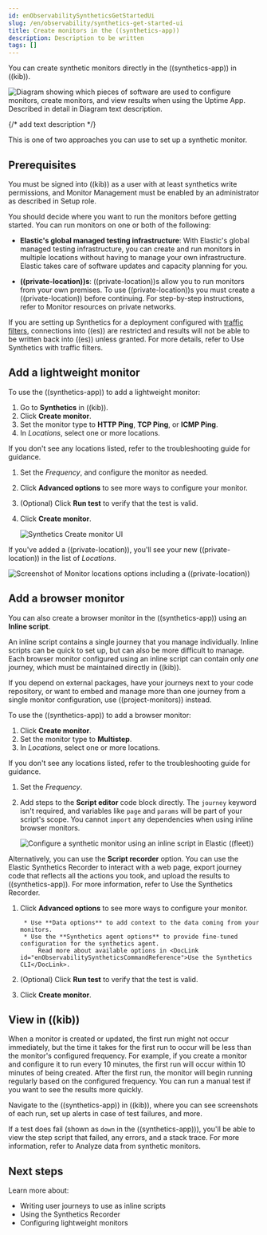 ```yaml
---
id: enObservabilitySyntheticsGetStartedUi
slug: /en/observability/synthetics-get-started-ui
title: Create monitors in the ((synthetics-app))
description: Description to be written
tags: []
---
```



<div id="synthetics-get-started-ui"></div>

You can create synthetic monitors directly in the ((synthetics-app)) in ((kib)).

![Diagram showing which pieces of software are used to configure monitors, create monitors, and view results when using the Uptime App. Described in detail in Diagram text description.](images/synthetics-get-started-ui.png)

{/* add text description */}

This is one of <DocLink id="enObservabilitySyntheticsGetStarted">two approaches</DocLink> you can use to set up a synthetic monitor.

<div id="uptime-set-up-prereq"></div>

## Prerequisites

You must be signed into ((kib)) as a user with at least <DocLink id="enObservabilitySyntheticsRoleWrite">synthetics write permissions</DocLink>,
and Monitor Management must be enabled by an administrator as described in <DocLink id="enObservabilitySyntheticsRoleSetup">Setup role</DocLink>.

<div id="private-locations"></div>

You should decide where you want to run the monitors before getting started.
You can run monitors on one or both of the following:

* **Elastic's global managed testing infrastructure**:
    With Elastic's global managed testing infrastructure, you can create and run monitors in multiple
    locations without having to manage your own infrastructure.
    Elastic takes care of software updates and capacity planning for you.

* **((private-location))s**: ((private-location))s allow you to run monitors from your own premises.
    To use ((private-location))s you must create a ((private-location)) before continuing.
    For step-by-step instructions, refer to <DocLink id="enObservabilitySyntheticsPrivateLocation">Monitor resources on private networks</DocLink>.

<GlobalManagedPaidFor />

<DocCallOut title="Note">

If you are setting up Synthetics for a deployment configured with
[traffic filters](((cloud))/ec-traffic-filtering-deployment-configuration.html),
connections into ((es)) are restricted and results will not be able to be written
back into ((es)) unless granted.
For more details, refer to <DocLink id="enObservabilitySyntheticsTrafficFilters">Use Synthetics with traffic filters</DocLink>.

</DocCallOut>

<div id="uptime-set-up-app-add-monitors"></div>

## Add a lightweight monitor

To use the ((synthetics-app)) to add a lightweight monitor:

1. Go to **Synthetics** in ((kib)).
1. Click **Create monitor**.
1. Set the monitor type to **HTTP Ping**, **TCP Ping**, or **ICMP Ping**.
1. In _Locations_, select one or more locations.

<DocCallOut title="Note">

If you don't see any locations listed, refer to the
<DocLink id="enObservabilitySyntheticsTroubleshooting" section="no-locations-are-available">troubleshooting guide</DocLink> for guidance.

</DocCallOut>

1. Set the _Frequency_, and configure the monitor as needed.
1. Click **Advanced options** to see more ways to configure your monitor.
1. (Optional) Click **Run test** to verify that the test is valid.
1. Click **Create monitor**.

    ![Synthetics Create monitor UI](images/synthetics-get-started-ui-lightweight.png)

<DocCallOut title="Note">

If you've <DocLink id="enObservabilitySyntheticsPrivateLocation">added a ((private-location))</DocLink>,
you'll see your new ((private-location)) in the list of _Locations_.

![Screenshot of Monitor locations options including a ((private-location))](images/private-locations-monitor-locations.png)

</DocCallOut>

<div id="synthetics-get-started-ui-browser"></div>

## Add a browser monitor

You can also create a browser monitor in the ((synthetics-app)) using an **Inline script**.

An inline script contains a single journey that you manage individually.
Inline scripts can be quick to set up, but can also be more difficult to manage.
Each browser monitor configured using an inline script can contain only _one_ journey,
which must be maintained directly in ((kib)).

If you depend on external packages, have your journeys next to your code repository,
or want to embed and manage more than one journey from a single monitor configuration,
use <DocLink id="enObservabilitySyntheticsGetStartedProject">((project-monitors))</DocLink> instead.

To use the ((synthetics-app)) to add a browser monitor:

1. Click **Create monitor**.
1. Set the monitor type to **Multistep**.
1. In _Locations_, select one or more locations.

<DocCallOut title="Note">

If you don't see any locations listed, refer to the
<DocLink id="enObservabilitySyntheticsTroubleshooting" section="no-locations-are-available">troubleshooting guide</DocLink> for guidance.

</DocCallOut>

1. Set the _Frequency_.
1. Add steps to the **Script editor** code block directly.
    The `journey` keyword isn't required, and variables like `page` and `params` will be part of your script's scope.
    You cannot `import` any dependencies when using inline browser monitors.

    ![Configure a synthetic monitor using an inline script in Elastic ((fleet))](images/synthetics-ui-inline-script.png)

<DocCallOut title="Note">

Alternatively, you can use the **Script recorder** option.
You can use the Elastic Synthetics Recorder to interact with a web page,
export journey code that reflects all the actions you took,
and upload the results to ((synthetics-app)).
For more information, refer to <DocLink id="enObservabilitySyntheticsRecorder">Use the Synthetics Recorder</DocLink>.

</DocCallOut>

1. Click **Advanced options** to see more ways to configure your monitor.

        * Use **Data options** to add context to the data coming from your monitors.
        * Use the **Synthetics agent options** to provide fine-tuned configuration for the synthetics agent.
            Read more about available options in <DocLink id="enObservabilitySyntheticsCommandReference">Use the Synthetics CLI</DocLink>.

1. (Optional) Click **Run test** to verify that the test is valid.
1. Click **Create monitor**.

<div id="uptime-app-view-in-kibana"></div>

## View in ((kib))

<DocCallOut title="Note">

When a monitor is created or updated, the first run might not occur immediately, but the time it takes for the first run to occur will be less than the monitor's configured frequency. For example, if you create a monitor and configure it to run every 10 minutes, the first run will occur within 10 minutes of being created. After the first run, the monitor will begin running regularly based on the configured frequency. You can run a manual test if you want to see the results more quickly.

</DocCallOut>

Navigate to the ((synthetics-app)) in ((kib)), where you can see screenshots of each run,
set up alerts in case of test failures, and more.

If a test does fail (shown as `down` in the ((synthetics-app))), you'll be able to view the step script that failed,
any errors, and a stack trace.
For more information, refer to <DocLink id="enObservabilitySyntheticsAnalyze" section="browser-monitors">Analyze data from synthetic monitors</DocLink>.

<div id="next_steps"></div>

## Next steps

Learn more about:

* <DocLink id="enObservabilitySyntheticsCreateTest">Writing user journeys</DocLink> to use as inline scripts
* Using the <DocLink id="enObservabilitySyntheticsRecorder">Synthetics Recorder</DocLink>
* <DocLink id="enObservabilitySyntheticsLightweight">Configuring lightweight monitors</DocLink>

